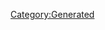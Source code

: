 {{Database/Costume/CostumeInfo
 |ID=152
 |DivaId=8
 |PrismCostumeId=12
 |Enabled=2
 |SkillId=21
 |EODICFLJAKO=False
 |AGBPBDODKBK=1
 |HMCOGDICFNB=1
 |LevelMax=4
 |HGBJODBCJDA=4
 |EGLDFPILJLG=0
 |GLEEPAFMPLO=False
 |IIELLEPEEFH=2820
}}
[[Category:Generated]]

